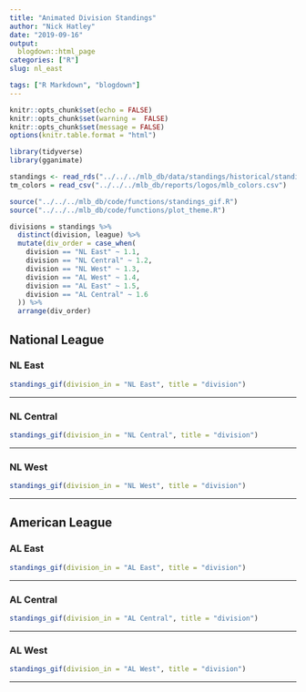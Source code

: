 ```yaml
---
title: "Animated Division Standings"
author: "Nick Hatley"
date: "2019-09-16"
output:
  blogdown::html_page
categories: ["R"]
slug: nl_east

tags: ["R Markdown", "blogdown"]
---
```

```r
knitr::opts_chunk$set(echo = FALSE)
knitr::opts_chunk$set(warning =  FALSE)
knitr::opts_chunk$set(message = FALSE)
options(knitr.table.format = "html")
```

```r
library(tidyverse)
library(gganimate)

standings <- read_rds("../../../mlb_db/data/standings/historical/standings.rds")
tm_colors = read_csv("../../../mlb_db/reports/logos/mlb_colors.csv")

source("../../../mlb_db/code/functions/standings_gif.R")
source("../../../mlb_db/code/functions/plot_theme.R")

divisions = standings %>% 
  distinct(division, league) %>% 
  mutate(div_order = case_when(
    division == "NL East" ~ 1.1,
    division == "NL Central" ~ 1.2,
    division == "NL West" ~ 1.3,
    division == "AL West" ~ 1.4,
    division == "AL East" ~ 1.5,
    division == "AL Central" ~ 1.6
  )) %>% 
  arrange(div_order)

```


## National League

### NL East
```r
standings_gif(division_in = "NL East", title = "division")
```

**********

### NL Central
```r
standings_gif(division_in = "NL Central", title = "division")
```

**********

### NL West
```r
standings_gif(division_in = "NL West", title = "division")
```

**********

## American League

### AL East
```r
standings_gif(division_in = "AL East", title = "division")
```

**********

### AL Central
```r
standings_gif(division_in = "AL Central", title = "division")
```

**********

### AL West
```r
standings_gif(division_in = "AL West", title = "division")
```

**********